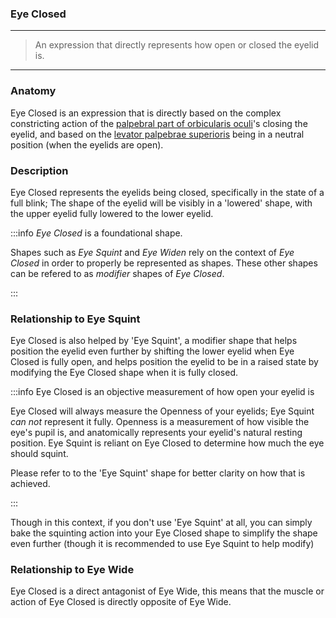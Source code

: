 ### Eye Closed

***

> An expression that directly represents how 
> open or closed the eyelid is. 

***

### Anatomy

Eye Closed is an expression that is directly based on the complex constricting action of the 
[palpebral part of orbicularis oculi](https://en.wikipedia.org/wiki/Orbicularis_oculi_muscle)'s 
closing the eyelid, and based on the 
[levator palpebrae superioris](https://en.wikipedia.org/wiki/Levator_palpebrae_superioris_muscle) 
being in a neutral position (when the eyelids are open).

### Description

Eye Closed represents the eyelids being closed, specifically in the state of a full blink; 
The shape of the eyelid will be visibly in a 'lowered' shape, with the upper eyelid fully 
lowered to the lower eyelid. 

:::info *Eye Closed* is a foundational shape. 

Shapes such as *Eye Squint* and *Eye Widen* rely on the 
context of *Eye Closed* in order to properly be represented 
as shapes. These other shapes can be refered to as *modifier* 
shapes of *Eye Closed*.

:::

### Relationship to Eye Squint

Eye Closed is also helped by 'Eye Squint', a modifier shape that helps position the eyelid 
even further by shifting the lower eyelid when Eye Closed is fully open, and helps 
position the eyelid to be in a raised state by modifying the Eye Closed shape when it 
is fully closed.

:::info Eye Closed is an objective measurement of how open your eyelid is

Eye Closed will always measure the Openness of your eyelids; Eye Squint *can not* 
represent it fully. Openness is a measurement of how visible the eye's pupil is, and 
anatomically represents your eyelid's natural resting position. Eye Squint is reliant 
on Eye Closed to determine how much the eye should squint. 

Please refer to to the 'Eye Squint' shape for better clarity on how that is achieved.

:::

Though in this context, if you don't use 'Eye Squint' at all, you can simply bake 
the squinting action into your Eye Closed shape to simplify the shape even further 
(though it is recommended to use Eye Squint to help modify)

### Relationship to Eye Wide

Eye Closed is a direct antagonist of Eye Wide, this means that the muscle or action of 
Eye Closed is directly opposite of Eye Wide.